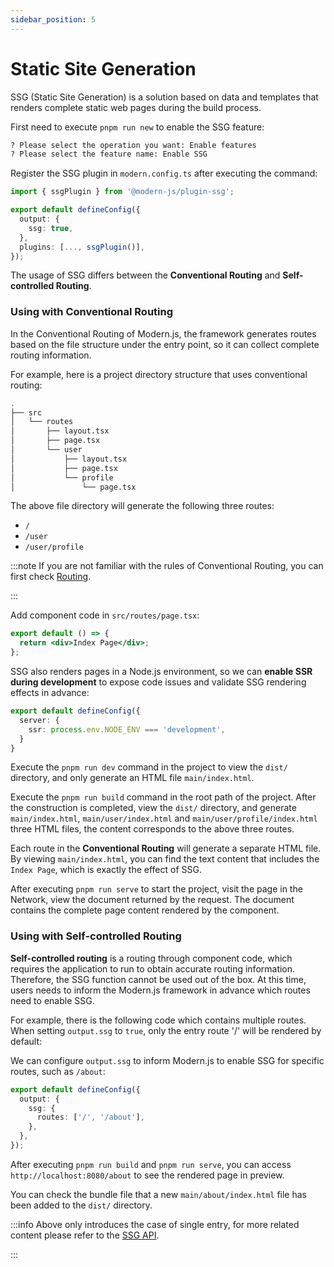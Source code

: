 ```yaml
---
sidebar_position: 5
---
```


# Static Site Generation

SSG (Static Site Generation) is a solution based on data and templates that renders complete static web pages during the build process.

First need to execute `pnpm run new` to enable the SSG feature:

```bash
? Please select the operation you want: Enable features
? Please select the feature name: Enable SSG
```

Register the SSG plugin in `modern.config.ts` after executing the command:

```ts title="modern.config.ts"
import { ssgPlugin } from '@modern-js/plugin-ssg';

export default defineConfig({
  output: {
    ssg: true,
  },
  plugins: [..., ssgPlugin()],
});
```

The usage of SSG differs between the **Conventional Routing** and **Self-controlled Routing**.

### Using with Conventional Routing

In the Conventional Routing of Modern.js, the framework generates routes based on the file structure under the entry point, so it can collect complete routing information.

For example, here is a project directory structure that uses conventional routing:

```bash
.
├── src
│   └── routes
│       ├── layout.tsx
│       ├── page.tsx
│       └── user
│           ├── layout.tsx
│           ├── page.tsx
│           └── profile
│               └── page.tsx
```

The above file directory will generate the following three routes:

- `/`
- `/user`
- `/user/profile`

:::note
If you are not familiar with the rules of Conventional Routing, you can first check [Routing](/guides/basic-features/routes).

:::

Add component code in `src/routes/page.tsx`:

```jsx title="src/routes/page.tsx"
export default () => {
  return <div>Index Page</div>;
};
```

SSG also renders pages in a Node.js environment, so we can **enable SSR during development** to expose code issues and validate SSG rendering effects in advance:

```ts title="modern.config.ts"
export default defineConfig({
  server: {
    ssr: process.env.NODE_ENV === 'development',
  }
}
```

Execute the `pnpm run dev` command in the project to view the `dist/` directory, and only generate an HTML file `main/index.html`.

Execute the `pnpm run build` command in the root path of the project. After the construction is completed, view the `dist/` directory, and generate `main/index.html`, `main/user/index.html` and `main/user/profile/index.html` three HTML files, the content corresponds to the above three routes.

Each route in the **Conventional Routing** will generate a separate HTML file. By viewing `main/index.html`, you can find the text content that includes the `Index Page`, which is exactly the effect of SSG.

After executing `pnpm run serve` to start the project, visit the page in the Network, view the document returned by the request. The document contains the complete page content rendered by the component.

### Using with Self-controlled Routing

**Self-controlled routing** is a routing through component code, which requires the application to run to obtain accurate routing information. Therefore, the SSG function cannot be used out of the box. At this time, users needs to inform the Modern.js framework in advance which routes need to enable SSG.

For example, there is the following code which contains multiple routes. When setting `output.ssg` to `true`, only the entry route '/' will be rendered by default:


<SelfRouteExample />

We can configure `output.ssg` to inform Modern.js to enable SSG for specific routes, such as `/about`:

```ts title="modern.config.ts"
export default defineConfig({
  output: {
    ssg: {
      routes: ['/', '/about'],
    },
  },
});
```

After executing `pnpm run build` and `pnpm run serve`, you can access `http://localhost:8080/about` to see the rendered page in preview.

You can check the bundle file that a new `main/about/index.html` file has been added to the `dist/` directory.

:::info
Above only introduces the case of single entry, for more related content please refer to the [SSG API](/configure/app/output/ssg).

:::

